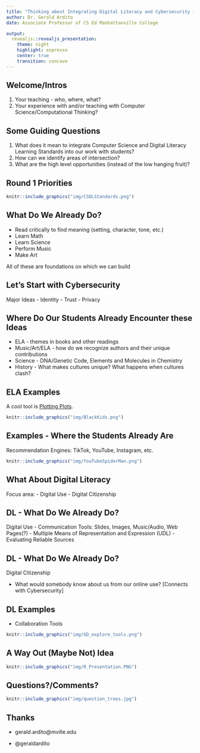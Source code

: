 ```yaml
---
title: "Thinking about Integrating Digital Literacy and Cybersecurity into Grades K-12"
author: Dr. Gerald Ardito
date: Associate Professor of CS Ed Manhattanville College

output:
  revealjs::revealjs_presentation:
    theme: night
    highlight: espresso
    center: true
    transition: concave
---
```


## Welcome/Intros
   
1. Your teaching - who, where, what?
2. Your experience with and/or teaching with Computer Science/Computational Thinking?

## Some Guiding Questions
   
1. What does it mean to integrate Computer Science and Digital Literacy Learning Standards into our work with students?
2. How can we identify areas of intersection?
3. What are the high level opportunities (instead of the low hanging fruit)?

## Round 1 Priorities

```r
knitr::include_graphics("img/CSDLStandards.png")
```


## What Do We Already Do?
- Read critically to find meaning (setting, character, tone, etc.)
- Learn Math
- Learn Science
- Perform Music
- Make Art

All of these are foundations on which we can build

## Let's Start with Cybersecurity
Major Ideas
- Identity
- Trust
- Privacy

## Where Do Our Students Already Encounter these Ideas

- ELA - themes in books and other readings
- Music/Art/ELA - how do we recognize authors and their unique contributions
- Science - DNA/Genetic Code, Elements and Molecules in Chemistry
- History - What makes cultures unique? What happens when cultures clash?


## ELA Examples
A cool tool is [Plotting Plots](https://plottingplots.com).

```r
knitr::include_graphics("img/BlackKids.png")
```

## Examples - Where the Students Already Are
Recommendation Engines: TikTok, YouTube, Instagram, etc. 

```r
knitr::include_graphics("img/YouTubeSpiderMan.png")
```
## What About Digital Literacy
Focus area:
- Digital Use
- Digital Citizenship


## DL - What Do We Already Do?
Digital Use
- Communication Tools: Slides, Images, Music/Audio, Web Pages(?)
- Multiple Means of Representation and Expression (UDL)
- Evaluating Reliable Sources

## DL - What Do We Already Do?
Digital Citizenship

- What would somebody know about us from our online use?
[Connects with Cybersecurity]

## DL Examples

- Collaboration Tools
```r
knitr::include_graphics("img/GD_explore_tools.png")
```


## A Way Out (Maybe Not) Idea
```r
knitr::include_graphics("img/R_Presentation.PNG")
```


## Questions?/Comments?
```r
knitr::include_graphics("img/question_trees.jpg")
```

## Thanks
- gerald.ardito@mville.edu

- @geraldardito


